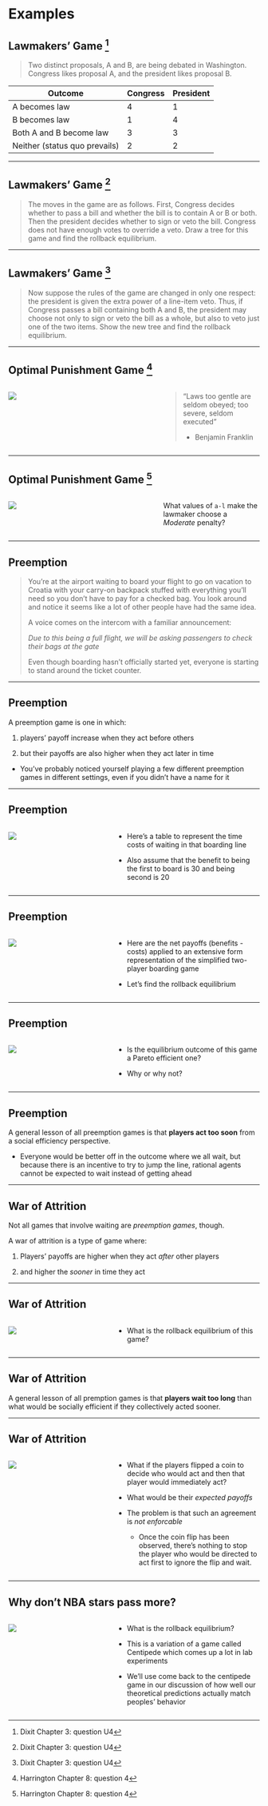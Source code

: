 # Examples

## Lawmakers' Game ^[Dixit Chapter 3: question U4]

> Two distinct proposals, A and B, are being debated in Washington. Congress likes proposal A, and the president likes proposal B.

| Outcome | Congress | President |
|---------|----------|-----------|
| A becomes law | 4 | 1 |
| B becomes law | 1 | 4 |
| Both A and B become law | 3 | 3 |
| Neither (status quo prevails) | 2 | 2 |

---

## Lawmakers' Game ^[Dixit Chapter 3: question U4]

> The moves in the game are as follows. First, Congress decides whether to pass a bill and whether the bill is to contain A or B or both. Then the president decides whether to sign or veto the bill. Congress does not have enough votes to override a veto. Draw a tree for this game and find the rollback equilibrium.

---

## Lawmakers' Game ^[Dixit Chapter 3: question U4]

> Now suppose the rules of the game are changed in only one respect: the president is given the extra power of a line-item veto. Thus, if Congress passes a bill containing both A and B, the president may choose not only to sign or veto the bill as a whole, but also to veto just one of the two items. Show the new tree and find the rollback equilibrium.

---

## Optimal Punishment Game ^[Harrington Chapter 8: question 4]

:::: {.columns}
::: {.column width="60%"}
![](figures/Harrington-figPR8.4.png)
:::
::: {.column width="40%"}
> "Laws too gentle are seldom obeyed; too severe, seldom executed"
>
> - Benjamin Franklin
:::
::::

---

## Optimal Punishment Game ^[Harrington Chapter 8: question 4]

:::: {.columns}
::: {.column width="60%"}
![](figures/Harrington-figPR8.4.png)
:::
::: {.column width="40%"}
What values of `a-l` make the lawmaker choose a [*Moderate*]{.blue} penalty?
:::
::::

---

## Preemption

> You're at the airport waiting to board your flight to go on vacation to Croatia with your carry-on backpack stuffed with everything you'll need so you don't have to pay for a checked bag.
> You look around and notice it seems like a lot of other people have had the same idea.
>
> A voice comes on the intercom with a familiar announcement: 
>
> *Due to this being a full flight, we will be asking passengers to check their bags at the gate*
>
> Even though boarding hasn't officially started yet, everyone is starting to stand around the ticket counter.

---

## Preemption

A [preemption game]{.hi} is one in which:

  1. players' payoff increase when they act before others

  2. but their payoffs are also higher when they act later in time

::: {.incremental}

  * You've probably noticed yourself playing a few different preemption games in different settings, even if you didn't have a name for it

:::

---

## Preemption

:::: {.columns}
::: {.column width="40%"}
![](figures/Harrington-tbl8.3.png)
:::
::: {.column width="60%"}
* Here's a table to represent the time costs of waiting in that boarding line

* Also assume that the benefit to being the first to board is $30$ and being second is $20$
:::
::::

---

## Preemption

:::: {.columns}
::: {.column width="40%"}
![](figures/Harrington-fig8.17.png)
:::
::: {.column width="60%"}
  * Here are the net payoffs (benefits - costs) applied to an extensive form representation of the simplified two-player boarding game

  * Let's find the [rollback equilibrium]{.hi}
:::
::::

---

## Preemption

:::: {.columns}
::: {.column width="40%"}
![](figures/Harrington-fig8.17.png)
:::
::: {.column width="60%"}
  * Is the equilibrium outcome of this game a [Pareto efficient]{.hi} one?

  * Why or why not?
:::
::::

---

## Preemption

A general lesson of all preemption games is that **players act too soon** from a social efficiency perspective.

::: {.incremental}
  * Everyone would be better off in the outcome where we all wait,
  but because there is an incentive to try to jump the line, 
  rational agents cannot be expected to wait instead of getting ahead
:::

---

## War of Attrition

Not all games that involve waiting are *preemption games*, though.

::: {.incremental}
A [war of attrition]{.hi} is a type of game where:

  1. Players' payoffs are higher when they act *after* other players

  2. and higher the *sooner* in time they act
:::

---

## War of Attrition

:::: {.columns}
::: {.column width="40%"}
![](figures/Harrington-fig8.18.png)
:::
::: {.column width="60%"}
  * What is the rollback equilibrium of this game?
:::
::::

---

## War of Attrition

A general lesson of all premption games is that **players wait too long** than what would be socially efficient if they collectively acted sooner.

---

## War of Attrition

::::: {.columns}
:::: {.column width="40%"}
![](figures/Harrington-fig8.18.png)
::::
:::: {.column width="60%"}
::: {.incremental} 
  * What if the players flipped a coin to decide who would act and then that player would immediately act?

  * What would be their *expected payoffs*

  * The problem is that such an agreement is *not enforcable*
    
    - Once the coin flip has been observed, there's nothing to stop the player who would be directed to act first to ignore the flip and wait.
:::
::::
:::::

---

## Why don't NBA stars pass more?

::::: {.columns}
:::: {.column width="40%"}
![](figures/Harrington-fig8.19.png)
::::
:::: {.column width="60%"}
::: {.incremental} 
  * What is the rollback equilibrium?

  * This is a variation of a game called Centipede which comes up a lot in lab experiments

  * We'll use come back to the centipede game in our discussion of how well our theoretical predictions actually match peoples' behavior
:::
::::
:::::

